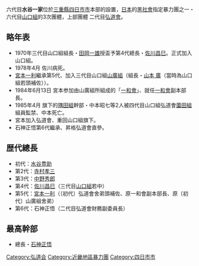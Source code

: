 六代目'''水谷一家'''位於[[三重縣|三重縣]][[四日市市|四日市市]]本部的設置，[[日本|日本]]的[[黑社會|黑社會]]指定暴力團之一・六代目[[山口組|山口組]]的3次團體，上部團體 二代目[[弘道會|弘道會]]。

==略年表==
*1970年三代目山口組組長・[[田岡一雄|田岡一雄]]授盃予第4代總長・[[佐川昌巳|佐川昌巳]]。正式加入山口組。
* 1978年4月 佐川病死。 
*[[宮本一利|宮本一利]]繼承第5代、加入三代目山口組[[山廣組|山廣組]]（組長・[[山本廣|山本 廣]]（當時為山口組若頭補佐））。
* 1984年6月13日 宮本参加由山廣組所組成的「[[一和會|一和會]]」、就任[[一和會|一和會]]副本部長。 
* 1985年4月 旗下的[[隅田組|隅田組]]幹部・中本昭七等2人被四代目山口組弘道會[[薗田組|薗田組]]組員監禁、中本死亡。 
*宮本加入弘道會、重回山口組旗下。 
*石神正悟第6代繼承、昇格弘道會直參。 

==歴代總長== 
*初代：[[水谷豊助|水谷豊助]] 
*第2代：[[寺村孝三|寺村孝三]] 
*第3代：[[中野秀郎|中野秀郎]] 
*第4代：[[佐川昌巳|佐川昌巳]]（三代目[[山口組|山口組]]若中）
*第5代：[[宮本一利|宮本一利]]（〔初代〕弘道會舍弟頭補佐、原一和會副本部長、原〔初代〕山廣組舍弟） 
*第6代：石神正悟（二代目弘道會財務副委員長） 

==最高幹部==
*總長・[[石神正悟|石神正悟]]

{{DEFAULTSORT:Mizutani-ikka}}
[[Category:弘道会|Category:弘道会]]
[[Category:近畿地區暴力團|Category:近畿地區暴力團]]
[[Category:四日市市|Category:四日市市]]

{{Japan-org-stub}}